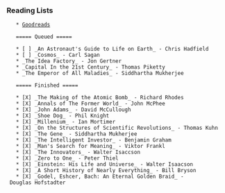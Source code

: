 
=== Reading Lists ===

    * [[https://www.goodreads.com/user/show/35857728-james-moriarty|Goodreads]]

    ===== Queued =====

    * [ ] _An Astronaut's Guide to Life on Earth_ - Chris Hadfield
    * [ ] _Cosmos_ - Carl Sagan
    * _The Idea Factory_ - Jon Gertner
    * _Capital In the 21st Century_ - Thomas Piketty
    * _The Emperor of All Maladies_ - Siddhartha Mukherjee


    ===== Finished =====

    * [X] _The Making of the Atomic Bomb_ - Richard Rhodes
    * [X] _Annals of The Former World_ - John McPhee
    * [X] _John Adams_ - David McCullough
    * [X] _Shoe Dog_ - Phil Knight
    * [X] _Millenium_ - Ian Mortimer
    * [X] _On the Structures of Scientific Revolutions_ - Thomas Kuhn
    * [X] _The Gene_ - Siddhartha Mukherjee
    * [X] _The Intelligent Investor_ - Benjamin Graham
    * [X] _Man's Search for Meaning_ - Viktor Frankl
    * [X] _The Innovators_ - Walter Isaccson
    * [X] _Zero to One_ - Peter Thiel
    * [X] _Einstein: His Life and Universe_ - Walter Isaacson
    * [X] _A Short History of Nearly Everything_ - Bill Bryson
    * [X] _Godel, Eshcer, Bach: An Eternal Golden Braid_ - Douglas Hofstadter

